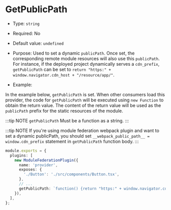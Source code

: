 # GetPublicPath

- Type: `string`
- Required: No
- Default value: `undefined`
- Purpose: Used to set a dynamic `publicPath`. Once set, the corresponding remote module resources will also use this `publicPath`. For instance, if the deployed project dynamically serves a `cdn_prefix`, `getPublicPath` can be set to `return "https:" + window.navigator.cdn_host + "/resource/app/"`.

- Example:

In the example below, `getPublicPath` is set. When other consumers load this provider, the code for `getPublicPath` will be executed using `new Function` to obtain the return value. The content of the return value will be used as the `publicPath` prefix for the static resources of the module.

:::tip NOTE
```getPublicPath``` Must be a function as a string.
:::

:::tip NOTE
If you're using module federation webpack plugin and want to set a dynamic publicPath, you should set `__webpack_public_path__ = window.cdn_prefix` statement in `getPublicPath` function body.
:::

```ts title="rspack.config.ts"
module.exports = {
  plugins: [
    new ModuleFederationPlugin({
      name: 'provider',
      exposes: {
        './Button': './src/components/Button.tsx',
      },
      // ...
      getPublicPath: `function() {return "https:" + window.navigator.cdn_host + "/resource/app/"}`,
    }),
  ],
};
```
